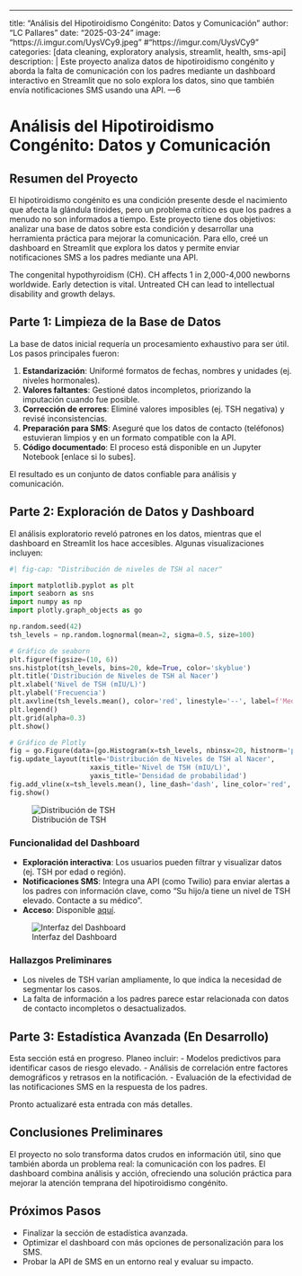 ---
title: "Análisis del Hipotiroidismo Congénito: Datos y Comunicación"
author: "LC Pallares"
date: "2025-03-24"
image: "https://i.imgur.com/UysVCy9.jpeg" #"https://imgur.com/UysVCy9"
categories: [data cleaning, exploratory analysis, streamlit, health, sms-api]
description: |
    Este proyecto analiza datos de hipotiroidismo congénito y aborda la falta de comunicación con los padres mediante un dashboard interactivo en Streamlit que no solo explora los datos, sino que también envía notificaciones SMS usando una API.
---6

# Análisis del Hipotiroidismo Congénito: Datos y Comunicación

## Resumen del Proyecto

El hipotiroidismo congénito es una condición presente desde el nacimiento que afecta la glándula tiroides, pero un problema crítico es que los padres a menudo no son informados a tiempo. Este proyecto tiene dos objetivos: analizar una base de datos sobre esta condición y desarrollar una herramienta práctica para mejorar la comunicación. Para ello, creé un dashboard en Streamlit que explora los datos y permite enviar notificaciones SMS a los padres mediante una API.

The congenital hypothyroidism (CH). CH affects 1 in 2,000-4,000 newborns worldwide.
Early detection is vital. Untreated CH can lead to intellectual disability and growth delays.


## Parte 1: Limpieza de la Base de Datos

La base de datos inicial requería un procesamiento exhaustivo para ser útil. Los pasos principales fueron:

1. **Estandarización**: Uniformé formatos de fechas, nombres y unidades (ej. niveles hormonales).
2. **Valores faltantes**: Gestioné datos incompletos, priorizando la imputación cuando fue posible.
3. **Corrección de errores**: Eliminé valores imposibles (ej. TSH negativa) y revisé inconsistencias.
4. **Preparación para SMS**: Aseguré que los datos de contacto (teléfonos) estuvieran limpios y en un formato compatible con la API.
5. **Código documentado**: El proceso está disponible en un Jupyter Notebook [enlace si lo subes].

El resultado es un conjunto de datos confiable para análisis y comunicación.

## Parte 2: Exploración de Datos y Dashboard

El análisis exploratorio reveló patrones en los datos, mientras que el dashboard en Streamlit los hace accesibles. Algunas visualizaciones incluyen:

```python
#| fig-cap: "Distribución de niveles de TSH al nacer"

import matplotlib.pyplot as plt
import seaborn as sns
import numpy as np
import plotly.graph_objects as go

np.random.seed(42)
tsh_levels = np.random.lognormal(mean=2, sigma=0.5, size=100)

# Gráfico de seaborn
plt.figure(figsize=(10, 6))
sns.histplot(tsh_levels, bins=20, kde=True, color='skyblue')
plt.title('Distribución de Niveles de TSH al Nacer')
plt.xlabel('Nivel de TSH (mIU/L)')
plt.ylabel('Frecuencia')
plt.axvline(tsh_levels.mean(), color='red', linestyle='--', label=f'Media: {tsh_levels.mean():.2f}')
plt.legend()
plt.grid(alpha=0.3)
plt.show()

# Gráfico de Plotly
fig = go.Figure(data=[go.Histogram(x=tsh_levels, nbinsx=20, histnorm='probability density')])
fig.update_layout(title='Distribución de Niveles de TSH al Nacer',
                    xaxis_title='Nivel de TSH (mIU/L)',
                    yaxis_title='Densidad de probabilidad')
fig.add_vline(x=tsh_levels.mean(), line_dash='dash', line_color='red', annotation_text=f'Media: {tsh_levels.mean():.2f}')
fig.show()
```

![Distribución de TSH](https://imgur.com/h0xy5Jb)  

### Funcionalidad del Dashboard
- **Exploración interactiva**: Los usuarios pueden filtrar y visualizar datos (ej. TSH por edad o región).
- **Notificaciones SMS**: Integra una API (como Twilio) para enviar alertas a los padres con información clave, como "Su hijo/a tiene un nivel de TSH elevado. Contacte a su médico".
- **Acceso**: Disponible [aquí](https://congenitalhypothyroidismalert-fj2vvjhbx9kgjnmckexhn9.streamlit.app/).

![Interfaz del Dashboard](https://imgur.com/cjqTfzL)

### Hallazgos Preliminares
- Los niveles de TSH varían ampliamente, lo que indica la necesidad de segmentar los casos.
- La falta de información a los padres parece estar relacionada con datos de contacto incompletos o desactualizados.

## Parte 3: Estadística Avanzada (En Desarrollo)

Esta sección está en progreso. Planeo incluir:
- Modelos predictivos para identificar casos de riesgo elevado.
- Análisis de correlación entre factores demográficos y retrasos en la notificación.
- Evaluación de la efectividad de las notificaciones SMS en la respuesta de los padres.

Pronto actualizaré esta entrada con más detalles.

## Conclusiones Preliminares

El proyecto no solo transforma datos crudos en información útil, sino que también aborda un problema real: la comunicación con los padres. El dashboard combina análisis y acción, ofreciendo una solución práctica para mejorar la atención temprana del hipotiroidismo congénito.

## Próximos Pasos

- Finalizar la sección de estadística avanzada.
- Optimizar el dashboard con más opciones de personalización para los SMS.
- Probar la API de SMS en un entorno real y evaluar su impacto.

